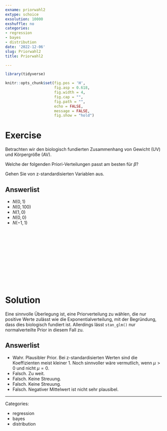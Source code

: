 ```yaml
---
exname: priorwahl2
extype: schoice
exsolution: 10000
exshuffle: no
categories:
- regression
- bayes
- distribution
date: '2022-12-06'
slug: Priorwahl2
title: Priorwahl2

---
```





```r
library(tidyverse)

```


```r
knitr::opts_chunk$set(fig.pos = 'H',
                      fig.asp = 0.618,
                      fig.width = 4,
                      fig.cap = "", 
                      fig.path = "",
                      echo = FALSE,
                      message = FALSE,
                      fig.show = "hold")
```






# Exercise

Betrachten wir den biologisch fundierten Zusammenhang von Gewicht (UV) und Körpergröße (AV).

Welche der folgenden Priori-Verteilungen passt am besten für $\beta$?

Gehen Sie von z-standardisierten Variablen aus.


Answerlist
----------
* $N(0,1)$
* $N(0,100)$
* $N(1,0)$
* $N(0,0)$
* $N(-1,1)$




</br>
</br>
</br>
</br>
</br>
</br>
</br>
</br>
</br>
</br>

# Solution

Eine  sinnvolle Überlegung ist, 
eine Priorverteilung zu wählen, die nur positive Werte zulässt wie die Exponentialverteilung, 
mit der Begründung, dass dies biologisch fundiert ist.
Allerdings lässt `stan_glm()` nur normalverteilte Prior in diesem Fall zu.


Answerlist
----------

* Wahr. Plausibler Prior. Bei z-standardisierten Werten sind die Koeffizienten meist kleiner 1. Noch sinnvoller wäre vermutlich, wenn $\mu > 0$ und nicht $\mu=0$. 
* Falsch. Zu weit.
* Falsch. Keine Streuung.
* Falsch. Keine Streuung.
* Falsch. Negativer Mittelwert ist nicht sehr plausibel.





---

Categories: 

- regression
- bayes
- distribution

